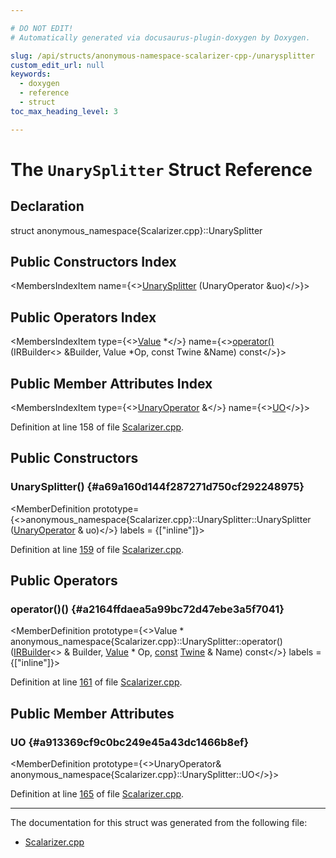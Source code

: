 ```yaml
---

# DO NOT EDIT!
# Automatically generated via docusaurus-plugin-doxygen by Doxygen.

slug: /api/structs/anonymous-namespace-scalarizer-cpp-/unarysplitter
custom_edit_url: null
keywords:
  - doxygen
  - reference
  - struct
toc_max_heading_level: 3

---
```





# The `UnarySplitter` Struct Reference

<DoxygenPage pluginConfig={pluginConfig}>



## Declaration

<CodeBlock>struct anonymous_namespace{Scalarizer.cpp}::UnarySplitter</CodeBlock>

## Public Constructors Index

<MembersIndex>

<MembersIndexItem
  name={<><a href="#a69a160d144f287271d750cf292248975">UnarySplitter</a> (UnaryOperator &amp;uo)</>}>
</MembersIndexItem>

</MembersIndex>

## Public Operators Index

<MembersIndex>

<MembersIndexItem
  type={<><a href="/docs/api/classes/llvm/value">Value</a> &#42;</>}
  name={<><a href="#a2164ffdaea5a99bc72d47ebe3a5f7041">operator()</a> (IRBuilder&lt;&gt; &amp;Builder, Value &#42;Op, const Twine &amp;Name) const</>}>
</MembersIndexItem>

</MembersIndex>

## Public Member Attributes Index

<MembersIndex>

<MembersIndexItem
  type={<><a href="/docs/api/classes/llvm/unaryoperator">UnaryOperator</a> &amp;</>}
  name={<><a href="#a913369cf9c0bc249e45a43dc1466b8ef">UO</a></>}>
</MembersIndexItem>

</MembersIndex>


Definition at line 158 of file <a href="/docs/api/files/lib/lib/transforms/lib/transforms/scalar/scalarizer-cpp">Scalarizer.cpp</a>.

<SectionDefinition>

## Public Constructors

### UnarySplitter() {#a69a160d144f287271d750cf292248975}

<MemberDefinition
  prototype={<>anonymous&#95;namespace&#123;Scalarizer.cpp&#125;::UnarySplitter::UnarySplitter (<a href="/docs/api/classes/llvm/unaryoperator">UnaryOperator</a> &amp; uo)</>}
  labels = {["inline"]}>

Definition at line <a href="/docs/api/files/lib/lib/transforms/lib/transforms/scalar/scalarizer-cpp/#l00159">159</a> of file <a href="/docs/api/files/lib/lib/transforms/lib/transforms/scalar/scalarizer-cpp">Scalarizer.cpp</a>.
</MemberDefinition>

</SectionDefinition>

<SectionDefinition>

## Public Operators

### operator()() {#a2164ffdaea5a99bc72d47ebe3a5f7041}

<MemberDefinition
  prototype={<>Value &#42; anonymous&#95;namespace&#123;Scalarizer.cpp&#125;::UnarySplitter::operator() (<a href="/docs/api/classes/llvm/irbuilder">IRBuilder</a>&lt;&gt; &amp; Builder, <a href="/docs/api/classes/llvm/value">Value</a> &#42; Op, <a href="/docs/api/files/lib/lib/target/lib/target/aarch64/aarch64promoteconstant-cpp/#a90f8350fecae261c25be85d38b451bff">const</a> <a href="/docs/api/classes/llvm/twine">Twine</a> &amp; Name) const</>}
  labels = {["inline"]}>

Definition at line <a href="/docs/api/files/lib/lib/transforms/lib/transforms/scalar/scalarizer-cpp/#l00161">161</a> of file <a href="/docs/api/files/lib/lib/transforms/lib/transforms/scalar/scalarizer-cpp">Scalarizer.cpp</a>.
</MemberDefinition>

</SectionDefinition>

<SectionDefinition>

## Public Member Attributes

### UO {#a913369cf9c0bc249e45a43dc1466b8ef}

<MemberDefinition
  prototype={<>UnaryOperator&amp; anonymous&#95;namespace&#123;Scalarizer.cpp&#125;::UnarySplitter::UO</>}>

Definition at line <a href="/docs/api/files/lib/lib/transforms/lib/transforms/scalar/scalarizer-cpp/#l00165">165</a> of file <a href="/docs/api/files/lib/lib/transforms/lib/transforms/scalar/scalarizer-cpp">Scalarizer.cpp</a>.
</MemberDefinition>

</SectionDefinition>

<hr/>

The documentation for this struct was generated from the following file:

<ul>
<li><a href="/docs/api/files/lib/lib/transforms/lib/transforms/scalar/scalarizer-cpp">Scalarizer.cpp</a></li>
</ul>

</DoxygenPage>

